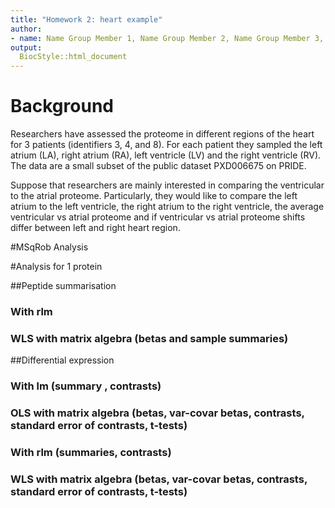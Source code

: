```yaml
---
title: "Homework 2: heart example"
author:
- name: Name Group Member 1, Name Group Member 2, Name Group Member 3, Name Group Member 4,
output:
  BiocStyle::html_document
---
```


# Background
Researchers have assessed the proteome in different regions of the heart for 3 patients (identifiers 3, 4, and 8). For each patient they sampled the left atrium (LA), right atrium (RA), left ventricle (LV) and the right ventricle (RV). The data are a small subset of the public dataset PXD006675 on PRIDE.

Suppose that researchers are mainly interested in comparing the ventricular to the atrial proteome. Particularly, they would like to compare the left atrium to the left ventricle, the right atrium to the right ventricle, the average ventricular vs atrial proteome and if ventricular vs atrial proteome shifts differ between left and right heart region.

#MSqRob Analysis

#Analysis for 1 protein

##Peptide summarisation

### With rlm

### WLS with matrix algebra (betas and sample summaries)

##Differential expression

### With lm (summary , contrasts)

### OLS with matrix algebra (betas, var-covar betas, contrasts, standard error of contrasts, t-tests)

### With rlm (summaries, contrasts)

### WLS with matrix algebra (betas, var-covar betas, contrasts, standard error of contrasts, t-tests)



